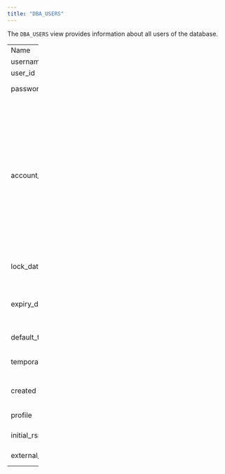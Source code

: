 ```yaml
---
title: "DBA_USERS"
---
```


<div id="dba_users" class="registered_link"></div>

The `DBA_USERS` view provides information about all users of the database.

<table style="width:14%;"><colgroup><col style="width: 4%" /><col style="width: 2%" /><col style="width: 7%" /></colgroup><tbody><tr class="odd"><td>Name</td><td>Type</td><td>Description</td></tr><tr class="even"><td>username</td><td>TEXT</td><td>User name of the user.</td></tr><tr class="odd"><td>user_id</td><td>OID</td><td>ID number of the user.</td></tr><tr class="even"><td>password</td><td>CHARACTER VARYING(30)</td><td>The password (encrypted) of the user.</td></tr><tr class="odd"><td><p>account_status</p></td><td><p>CHARACTER VARYING(32)</p></td><td><p>The current status of the account. Possible values are:</p><p>OPEN<br />
EXPIRED<br />
EXPIRED(GRACE)<br />
EXPIRED &amp; LOCKED<br />
EXPIRED &amp; LOCKED(TIMED)<br />
EXPIRED(GRACE) &amp; LOCKED<br />
EXPIRED(GRACE) &amp; LOCKED(TIMED)<br />
LOCKED<br />
LOCKED(TIMED)</p><p>Use the edb_get_role_status(<em>role_id</em>) function to get the current status of the account.</p></td></tr><tr class="even"><td>lock_date</td><td>TIMESTAMP WITHOUT TIME ZONE</td><td>If the account status is LOCKED, lock_date displays the date and time the account was locked.</td></tr><tr class="odd"><td>expiry_date</td><td>TIMESTAMP WITHOUT TIME ZONE</td><td>The expiration date of the password. Use the edb_get_password_expiry_date(<em>role_id</em>) function to get the current password expiration date.</td></tr><tr class="even"><td>default_tablespace</td><td>TEXT</td><td>The default tablespace associated with the account.</td></tr><tr class="odd"><td>temporary_tablespace</td><td>CHARACTER VARYING(30)</td><td>Included for compatibility only. The value will always be '' (an empty string).</td></tr><tr class="even"><td>created</td><td>TIMESTAMP WITHOUT TIME ZONE</td><td>Included for compatibility only. The value is always NULL.</td></tr><tr class="odd"><td>profile</td><td>CHARACTER VARYING(30)</td><td>The profile associated with the user.</td></tr><tr class="even"><td>initial_rsrc_consumer_group</td><td>CHARACTER VARYING(30)</td><td>Included for compatibility only. The value is always NULL.</td></tr><tr class="odd"><td>external_name</td><td>CHARACTER VARYING(4000)</td><td>Included for compatibility only. The value is always NULL.</td></tr></tbody></table>
